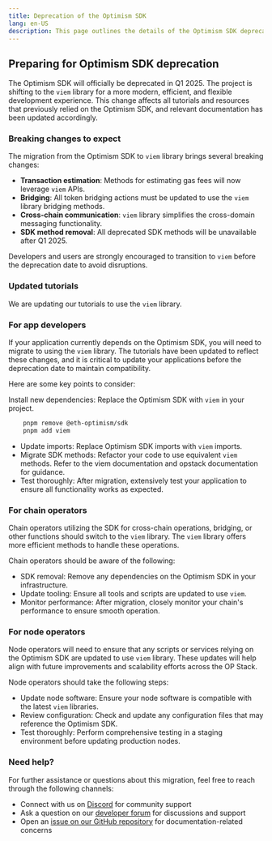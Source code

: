 ```yaml
---
title: Deprecation of the Optimism SDK
lang: en-US
description: This page outlines the details of the Optimism SDK deprecation and guides developers to migrate to using `viem` library.
---
```


## Preparing for Optimism SDK deprecation

The Optimism SDK will officially be deprecated in Q1 2025. The project is shifting to the `viem` library for a more modern, efficient, and flexible development experience. This change affects all tutorials and resources that previously relied on the Optimism SDK, and relevant documentation has been updated accordingly.

### Breaking changes to expect

The migration from the Optimism SDK to `viem` library brings several breaking changes:

*   **Transaction estimation**: Methods for estimating gas fees will now leverage `viem` APIs.
*   **Bridging**: All token bridging actions must be updated to use the `viem` library bridging methods.
*   **Cross-chain communication**: `viem` library simplifies the cross-domain messaging functionality.
*   **SDK method removal**: All deprecated SDK methods will be unavailable after Q1 2025.

Developers and users are strongly encouraged to transition to `viem` before the deprecation date to avoid disruptions.

### Updated tutorials

We are updating our tutorials to use the `viem` library.

### For app developers

If your application currently depends on the Optimism SDK, you will need to migrate to using the `viem` library.
The tutorials have been updated to reflect these changes, and it is critical to update your applications before the deprecation date to maintain compatibility.

Here are some key points to consider:

Install new dependencies: Replace the Optimism SDK with `viem` in your project.

```bash
    pnpm remove @eth-optimism/sdk
    pnpm add viem 
```

*   Update imports: Replace Optimism SDK imports with `viem` imports.
*   Migrate SDK methods: Refactor your code to use equivalent `viem` methods. Refer to the viem documentation and opstack documentation for guidance.
*   Test thoroughly: After migration, extensively test your application to ensure all functionality works as expected.

### For chain operators

Chain operators utilizing the SDK for cross-chain operations, bridging, or other functions should switch to the `viem` library.
The `viem` library offers more efficient methods to handle these operations.

Chain operators should be aware of the following:

*   SDK removal: Remove any dependencies on the Optimism SDK in your infrastructure.
*   Update tooling: Ensure all tools and scripts are updated to use `viem`.
*   Monitor performance: After migration, closely monitor your chain's performance to ensure smooth operation.

### For node operators

Node operators will need to ensure that any scripts or services relying on the Optimism SDK are updated to use `viem` library.
These updates will help align with future improvements and scalability efforts across the OP Stack.

Node operators should take the following steps:

*   Update node software: Ensure your node software is compatible with the latest `viem` libraries.
*   Review configuration: Check and update any configuration files that may reference the Optimism SDK.
*   Test thoroughly: Perform comprehensive testing in a staging environment before updating production nodes.

### Need help?

For further assistance or questions about this migration, feel free to reach through the following channels:

*   Connect with us on [Discord](https://discord.gg/optimism) for community support
*   Ask a question on our [developer forum](https://github.com/ethereum-optimism/developers/discussions) for discussions and support
*   Open an [issue on our GitHub repository](https://github.com/ethereum-optimism/docs/issues) for documentation-related concerns
